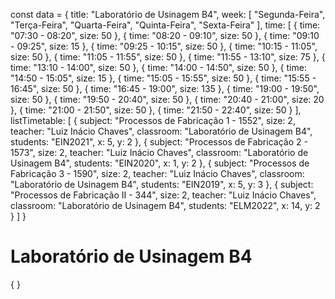 const data = {
  title: "Laboratório de Usinagem B4",
  week: [
    "Segunda-Feira",
    "Terça-Feira",
    "Quarta-Feira",
    "Quinta-Feira",
    "Sexta-Feira"
  ],
  time: [
    {
      time: "07:30 - 08:20",
      size: 50
    },
    {
      time: "08:20 - 09:10",
      size: 50
    },
    {
      time: "09:10 - 09:25",
      size: 15
    },
    {
      time: "09:25 - 10:15",
      size: 50
    },
    {
      time: "10:15 - 11:05",
      size: 50
    },
    {
      time: "11:05 - 11:55",
      size: 50
    },
    {
      time: "11:55 - 13:10",
      size: 75
    },
    {
      time: "13:10 - 14:00",
      size: 50
    },
    {
      time: "14:00 - 14:50",
      size: 50
    },
    {
      time: "14:50 - 15:05",
      size: 15
    },
    {
      time: "15:05 - 15:55",
      size: 50
    },
    {
      time: "15:55 - 16:45",
      size: 50
    },
    {
      time: "16:45 - 19:00",
      size: 135
    },
    {
      time: "19:00 - 19:50",
      size: 50
    },
    {
      time: "19:50 - 20:40",
      size: 50
    },
    {
      time: "20:40 - 21:00",
      size: 20
    },
    {
      time: "21:00 - 21:50",
      size: 50
    },
    {
      time: "21:50 - 22:40",
      size: 50
    }
  ],
  listTimetable: [
    {
      subject: "Processos de Fabricação 1 - 1552",
      size: 2,
      teacher: "Luiz Inácio Chaves",
      classroom: "Laboratório de Usinagem B4",
      students: "EIN2021",
      x: 5,
      y: 2
    },
    {
      subject: "Processos de Fabricação 2 - 1573",
      size: 2,
      teacher: "Luiz Inácio Chaves",
      classroom: "Laboratório de Usinagem B4",
      students: "EIN2020",
      x: 1,
      y: 2
    },
    {
      subject: "Processos de Fabricação 3 - 1590",
      size: 2,
      teacher: "Luiz Inácio Chaves",
      classroom: "Laboratório de Usinagem B4",
      students: "EIN2019",
      x: 5,
      y: 3
    },
    {
      subject: "Processos de Fabricação II - 344",
      size: 2,
      teacher: "Luiz Inácio Chaves",
      classroom: "Laboratório de Usinagem B4",
      students: "ELM2022",
      x: 14,
      y: 2
    }
  ]
}

# Laboratório de Usinagem B4

<div>
    {
        <Grid
            title={data.title}
            weekDays={data.week}
            time={data.time}
            listClasses={data.listTimetable}
        />
    }
</div>